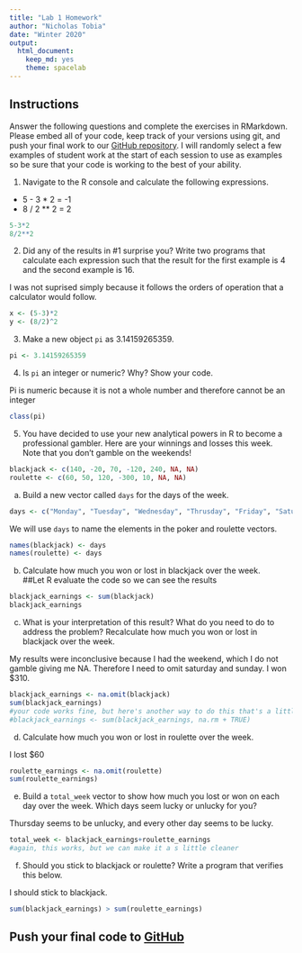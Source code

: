 ```yaml
---
title: "Lab 1 Homework"
author: "Nicholas Tobia"
date: "Winter 2020"
output:
  html_document:
    keep_md: yes
    theme: spacelab
---
```


## Instructions
Answer the following questions and complete the exercises in RMarkdown. Please embed all of your code, keep track of your versions using git, and push your final work to our [GitHub repository](https://github.com/FRS417-DataScienceBiologists). I will randomly select a few examples of student work at the start of each session to use as examples so be sure that your code is working to the best of your ability.  

1. Navigate to the R console and calculate the following expressions.  
  + 5 - 3 * 2 = -1  
  + 8 / 2 ** 2 = 2 
```r
5-3*2
8/2**2
```
  
2. Did any of the results in #1 surprise you? Write two programs that calculate each expression such that the result for the first example is 4 and the second example is 16.  

I was not suprised simply because it follows the orders of operation that a calculator would follow.
```r
x <- (5-3)*2
y <- (8/2)^2

```

3. Make a new object `pi` as 3.14159265359.  
```r
pi <- 3.14159265359
```
4. Is `pi` an integer or numeric? Why? Show your code.  

Pi is numeric because it is not a whole number and therefore cannot be an integer
```r
class(pi)
```
5. You have decided to use your new analytical powers in R to become a professional gambler. Here are your winnings and losses this week. Note that you don't gamble on the weekends!  
```r
blackjack <- c(140, -20, 70, -120, 240, NA, NA)
roulette <- c(60, 50, 120, -300, 10, NA, NA)
```

a. Build a new vector called `days` for the days of the week. 
```r
days <- c("Monday", "Tuesday", "Wednesday", "Thrusday", "Friday", "Saturday", "Sunday")
```

We will use `days` to name the elements in the poker and roulette vectors.
```r
names(blackjack) <- days
names(roulette) <- days
```

b. Calculate how much you won or lost in blackjack over the week.  
##Let R evaluate the code so we can see the results
```r
blackjack_earnings <- sum(blackjack)
blackjack_earnings
```

c. What is your interpretation of this result? What do you need to do to address the problem? Recalculate how much you won or lost in blackjack over the week.  

My results were inconclusive because I had the weekend, which I do not gamble giving me NA. Therefore I need to omit saturday and sunday. I won $310.
```r
blackjack_earnings <- na.omit(blackjack)
sum(blackjack_earnings)
#your code works fine, but here's another way to do this that's a little shorter
#blackjack_earnings <- sum(blackjack_earnings, na.rm + TRUE)
```

d. Calculate how much you won or lost in roulette over the week.  

I lost $60
```r
roulette_earnings <- na.omit(roulette)
sum(roulette_earnings)
```

e. Build a `total_week` vector to show how much you lost or won on each day over the week. Which days seem lucky or unlucky for you?

Thursday seems to be unlucky, and every other day seems to be lucky.
```r
total_week <- blackjack_earnings+roulette_earnings
#again, this works, but we can make it a s little cleaner
```


f. Should you stick to blackjack or roulette? Write a program that verifies this below.  

I should stick to blackjack.
```r
sum(blackjack_earnings) > sum(roulette_earnings)
```

## Push your final code to [GitHub](https://github.com/FRS417-DataScienceBiologists)